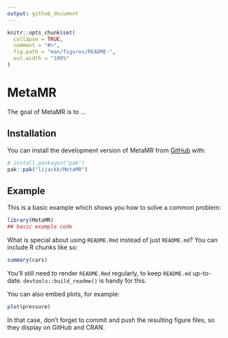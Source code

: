 ```yaml
---
output: github_document
---
```


<!-- README.md is generated from README.Rmd. Please edit that file -->

```r
knitr::opts_chunk$set(
  collapse = TRUE,
  comment = "#>",
  fig.path = "man/figures/README-",
  out.width = "100%"
)
```

# MetaMR

<!-- badges: start -->
<!-- badges: end -->

The goal of MetaMR is to ...

## Installation

You can install the development version of MetaMR from [GitHub](https://github.com/) with:

``` r
# install.packages("pak")
pak::pak("lijackk/MetaMR")
```

## Example

This is a basic example which shows you how to solve a common problem:

```r
library(MetaMR)
## basic example code
```

What is special about using `README.Rmd` instead of just `README.md`? You can include R chunks like so:

```r
summary(cars)
```

You'll still need to render `README.Rmd` regularly, to keep `README.md` up-to-date. `devtools::build_readme()` is handy for this.

You can also embed plots, for example:

```r
plot(pressure)
```

In that case, don't forget to commit and push the resulting figure files, so they display on GitHub and CRAN.
